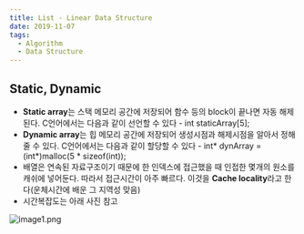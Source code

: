 ```yaml
---
title: List - Linear Data Structure
date: 2019-11-07
tags:
  - Algorithm
  - Data Structure
---
```


## Static, Dynamic

- **Static array**는 스택 메모리 공간에 저장되어 함수 등의 block이 끝나면 자동 해제된다. C언어에서는 다음과 같이 선언할 수 있다 - int staticArray[5];
- **Dynamic array**는 힙 메모리 공간에 저장되어 생성시점과 해제시점을 알아서 정해줄 수 있다. C언어에서는 다음과 같이 할당할 수 있다 - int* dynArray = (int*)malloc(5 * sizeof(int));
- 배열은 연속된 자료구조이기 때문에 한 인덱스에 접근했을 때 인접한 몇개의 원소를 캐쉬에 넣어둔다. 따라서 접근시간이 아주 빠르다. 이것을 **Cache locality**라고 한다(운체시간에 배운 그 지역성 맞음)
- 시간복잡도는 아래 사진 참고

![image1.png](image1.png)
